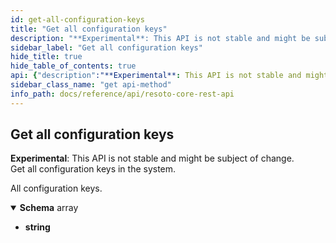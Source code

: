 ```yaml
---
id: get-all-configuration-keys
title: "Get all configuration keys"
description: "**Experimental**: This API is not stable and might be subject of change.<br/>"
sidebar_label: "Get all configuration keys"
hide_title: true
hide_table_of_contents: true
api: {"description":"**Experimental**: This API is not stable and might be subject of change.<br/>\nGet all configuration keys in the system.\n","tags":["config"],"responses":{"200":{"description":"All configuration keys.","content":{"application/json":{"schema":{"type":"array","items":{"type":"string"}}}}}},"method":"get","path":"/configs","servers":[{"url":"https://localhost:8900"}],"info":{"title":"Resoto Core REST API","version":"V1"},"postman":{"name":"Get all configuration keys","description":{"content":"**Experimental**: This API is not stable and might be subject of change.<br/>\nGet all configuration keys in the system.\n","type":"text/plain"},"url":{"path":["configs"],"host":["{{baseUrl}}"],"query":[],"variable":[]},"header":[{"key":"Accept","value":"application/json"}],"method":"GET"}}
sidebar_class_name: "get api-method"
info_path: docs/reference/api/resoto-core-rest-api
---
```



## Get all configuration keys

**Experimental**: This API is not stable and might be subject of change.<br/> Get all configuration keys in the system.

<div><ApiTabs><TabItem label={"200"} value={"200"}><div>

All configuration keys.

</div><div><MimeTabs schemaType={"response"}><TabItem label={"application/json"} value={"application/json"}><SchemaTabs><TabItem label={"Schema"} value={"Schema"}><details style={{}} data-collapsed={false} open={true}><summary style={{"textAlign":"left"}}><strong>Schema</strong><span style={{"opacity":"0.6"}}> array</span></summary><div style={{"textAlign":"left","marginLeft":"1rem"}}></div><ul style={{"marginLeft":"1rem"}}><li><div><strong>string</strong></div></li></ul></details></TabItem><TabItem label={"Example (from schema)"} value={"Example (from schema)"}><ResponseSamples responseExample={"[\n  \"string\"\n]"} language={"json"}></ResponseSamples></TabItem></SchemaTabs></TabItem></MimeTabs></div></TabItem></ApiTabs></div>
